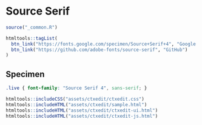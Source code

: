 # Source Serif

```r
source("_common.R")
```

```r
htmltools::tagList(
  btn_link("https://fonts.google.com/specimen/Source+Serif+4", "Google Fonts"),
  btn_link("https://github.com/adobe-fonts/source-serif", "GitHub")
)
```

## Specimen

<link rel="preconnect" href="https://fonts.googleapis.com">
<link rel="preconnect" href="https://fonts.gstatic.com" crossorigin>
<link href="https://fonts.googleapis.com/css2?family=Source+Serif+4:ital,wght@0,400;0,700;1,400&display=swap" rel="stylesheet">

```css
.live { font-family: "Source Serif 4", sans-serif; }
```

```r
htmltools::includeCSS("assets/ctxedit/ctxedit.css")
htmltools::includeHTML("assets/ctxedit/sample.html")
htmltools::includeHTML("assets/ctxedit/ctxedit-ui.html")
htmltools::includeHTML("assets/ctxedit/ctxedit-js.html")
```
